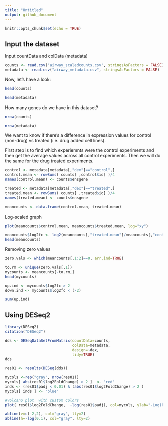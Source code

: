 ```yaml
---
title: "Untitled"
output: github_document
---
```


```r
knitr::opts_chunk$set(echo = TRUE)
```

## Input the dataset

Input countData and colData (metadata)

```r
counts <- read.csv("airway_scaledcounts.csv", stringsAsFactors = FALSE)
metadata <- read.csv("airway_metadata.csv", stringsAsFactors = FALSE)
```

Now, let's have a look:
```r
head(counts)
```

```r
head(metadata)
```

How many genes do we have in this dataset?
```r
nrow(counts)
```

```r
nrow(metadata)
```

We want to know if there's a difference in expression values for control (non-drug) vs treated (i.e. drug added cell lines).

First step is to find which experiemnts were the control experiments and then get the average values across all control experiments. Then we will do the same for the drug treated experiments.

```r
control <- metadata[metadata[,"dex"]=="control",]
control.mean <- rowSums( counts[ ,control$id] )/4 
names(control.mean) <- counts$ensgene
```

```r
treated <- metadata[metadata[,"dex"]=="treated",]
treated.mean <- rowSums( counts[ ,treated$id] )/4 
names(treated.mean) <- counts$ensgene
```

```r
meancounts <- data.frame(control.mean, treated.mean)
```
Log-scaled graph
```r
plot(meancounts$control.mean, meancounts$treated.mean, log="xy")
```

```r
meancounts$log2fc <- log2(meancounts[,"treated.mean"]/meancounts[,"control.mean"])
head(meancounts)
```

Removing zero values

```r
zero.vals <- which(meancounts[,1:2]==0, arr.ind=TRUE)

to.rm <- unique(zero.vals[,1])
mycounts <- meancounts[-to.rm,]
head(mycounts)
```

```r
up.ind <- mycounts$log2fc > 2
down.ind <- mycounts$log2fc < (-2)
```

```r
sum(up.ind)
```

## Using DESeq2

```r
library(DESeq2)
citation("DESeq2")
```

```r
dds <- DESeqDataSetFromMatrix(countData=counts, 
                              colData=metadata, 
                              design=~dex, 
                              tidy=TRUE)
dds
```

```r
res01 <- results(DESeq(dds))
```

```r
mycols <-rep("gray", nrow(res01))
mycols[ abs(res01$log2FoldChange) > 2 ]  <- "red"
inds <- (res01$padj < 0.01) & (abs(res01$log2FoldChange) > 2 )
mycols[ inds ] <- "blue"

#Volcano plot  with custom colors 
plot( res01$log2FoldChange,  -log(res01$padj), col=mycols, ylab="-Log(P-value)", xlab="Log2(FoldChange)" )

abline(v=c(-2,2), col="gray", lty=2)
abline(h=-log(0.1), col="gray", lty=2)
```
